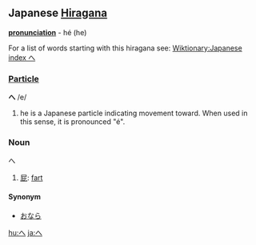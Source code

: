== Japanese [[Hiragana]] ==
'''[[pronunciation]]''' - hé (he)

For a list of words starting with this hiragana see: [[Wiktionary:Japanese index へ]]

=== [[Particle]] ===
'''へ''' /e/

#he is a Japanese particle indicating movement toward.  When used in this sense, it is pronounced "é".

===Noun===
へ

# [[屁]]: [[fart]]

====Synonym====
*[[おなら]]

[[hu:へ]]
[[ja:へ]]